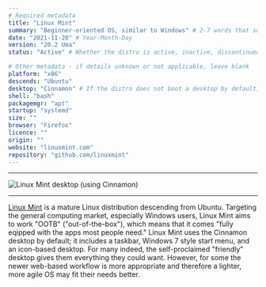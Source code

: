 ```yaml
---
# Required metadata
title: "Linux Mint"
summary: "Beginner-oriented OS, similar to Windows" # 2-7 words that sum up the distribution
date: "2021-11-20" # Year-Month-Day
version: "20.2 Uma"
status: "Active" # Whether the distro is active, inactive, discontinued (still supported), or legacy (not supported)

# Other metadata - if details unknown or not applicable, leave blank
platform: "x86"
descends: "Ubuntu"
desktop: "Cinnamon" # If the distro does not boot a desktop by default, or doesn't ship one, leave 'desktop' blank
shell: "bash"
packagemgr: "apt"
startup: "systemd"
size: ""
browser: "Firefox"
licence: ""
origin: ""
website: "linuxmint.com"
repository: "github.com/linuxmint"
---
```


---

<Image
  src="/images/mint.jpg"
  alt="Linux Mint desktop (using Cinnamon)"
  width={250}
  height={400}
/>

---

[Linux Mint](https://linuxmint.com) is a mature Linux distribution descending from Ubuntu. Targeting the general computing market, especially Windows users, Linux Mint aims to work "OOTB" ("out-of-the-box"), which means that it comes "fully eqipped with the apps most people need." Linux Mint uses the Cinnamon desktop by default; it includes a taskbar, Windows 7 style start menu, and an icon-based desktop. For many indeed, the self-proclaimed "friendly" desktop gives them everything they could want. However, for some the newer web-based workflow is more appropriate and therefore a lighter, more agile OS may fit their needs better.

